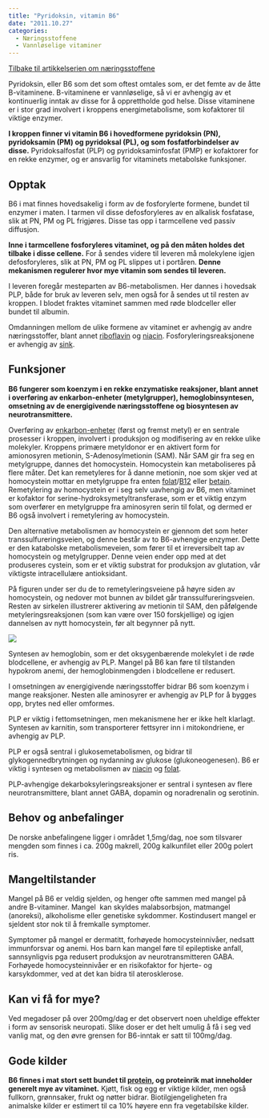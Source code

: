 ```yaml
---
title: "Pyridoksin, vitamin B6"
date: "2011.10.27"
categories: 
  - Næringsstoffene
  - Vannløselige vitaminer
---
```


[Tilbake til artikkelserien om næringsstoffene](../../naeringsstoffer.html)

Pyridoksin, eller B6 som det som oftest omtales som, er det femte av de åtte B-vitaminene. B-vitaminene er vannløselige, så vi er avhengig av et kontinuerlig inntak av disse for å opprettholde god helse. Disse vitaminene er i stor grad involvert i kroppens energimetabolisme, som kofaktorer til viktige enzymer.

**I kroppen finner vi vitamin B6 i hovedformene pyridoksin (PN), pyridoksamin (PM) og pyridoksal (PL), og som fosfatforbindelser av disse.** Pyridoksalfosfat (PLP) og pyridoksaminfosfat (PMP) er kofaktorer for en rekke enzymer, og er ansvarlig for vitaminets metabolske funksjoner.

## Opptak

B6 i mat finnes hovedsakelig i form av de fosforylerte formene, bundet til enzymer i maten. I tarmen vil disse defosforyleres av en alkalisk fosfatase, slik at PN, PM og PL frigjøres. Disse tas opp i tarmcellene ved passiv diffusjon.

**Inne i tarmcellene fosforyleres vitaminet, og på den måten holdes det tilbake i disse cellene.** For å sendes videre til leveren må molekylene igjen defosforyleres, slik at PN, PM og PL slippes ut i portåren. **Denne mekanismen regulerer hvor mye vitamin som sendes til leveren.**

I leveren foregår mesteparten av B6-metabolismen. Her dannes i hovedsak PLP, både for bruk av leveren selv, men også for å sendes ut til resten av kroppen. I blodet fraktes vitaminet sammen med røde blodceller eller bundet til albumin.

Omdanningen mellom de ulike formene av vitaminet er avhengig av andre næringsstoffer, blant annet [riboflavin](http://www.friskogfunksjonell.no/riboflavin/) og [niacin](http://www.friskogfunksjonell.no/niacin/). Fosforyleringsreaksjonene er avhengig av [sink](http://www.friskogfunksjonell.no/sink/ "Sink").

## Funksjoner

**B6 fungerer som koenzym i en rekke enzymatiske reaksjoner, blant annet i overføring av enkarbon-enheter (metylgrupper), hemoglobinsyntesen, omsetning av de energigivende næringsstoffene og biosyntesen av neurotransmittere.**

Overføring av [enkarbon-enheter](http://www.friskogfunksjonell.no/bioblikk-enkarbonmetabolismen/ "Bioblikk – enkarbonmetabolismen") (først og fremst metyl) er en sentrale prosesser i kroppen, involvert i produksjon og modifisering av en rekke ulike molekyler. Kroppens primære metyldonor er en aktivert form for amionosyren metionin, S-Adenosylmetionin (SAM). Når SAM gir fra seg en metylgruppe, dannes det homocystein. Homocystein kan metaboliseres på flere måter. Det kan remetyleres for å danne metionin, noe som skjer ved at homocystein mottar en metylgruppe fra enten [folat](http://www.friskogfunksjonell.no/folat/ "Folat, vitamin B9")/[B12](http://www.friskogfunksjonell.no/b12/ "Kobalamin, vitamin B12") eller [betain](http://www.friskogfunksjonell.no/bioblikk-andre-bioaktive-stoffer-i-mat-choline/ "Bioblikk: Andre bioaktive stoffer i mat – Choline"). Remetylering av homocystein er i seg selv uavhengig av B6, men vitaminet er kofaktor for serine-hydroksymetyltransferase, som er et viktig enzym som overfører en metylgruppe fra aminosyren serin til folat, og dermed er B6 også involvert i remetylering av homocystein.

Den alternative metabolismen av homocystein er gjennom det som heter transsulfureringsveien, og denne består av to B6-avhengige enzymer. Dette er den katabolske metabolismeveien, som fører til et irreversibelt tap av homocystein og metylgrupper. Denne veien ender opp med at det produseres cystein, som er et viktig substrat for produksjon av glutation, vår viktigste intracellulære antioksidant.

På figuren under ser du de to remetyleringsveiene på høyre siden av homocystein, og nedover mot bunnen av bildet går transsulfureringsveien. Resten av sirkelen illustrerer aktivering av metionin til SAM, den påfølgende metyleringsreaksjonen (som kan være over 150 forskjellige) og igjen dannelsen av nytt homocystein, før alt begynner på nytt.

![](images/clipboard-844637420.png)

Syntesen av hemoglobin, som er det oksygenbærende molekylet i de røde blodcellene, er avhengig av PLP. Mangel på B6 kan føre til tilstanden hypokrom anemi, der hemoglobinmengden i blodcellene er redusert.

I omsetningen av energigivende næringsstoffer bidrar B6 som koenzym i mange reaksjoner. Nesten alle aminosyrer er avhengig av PLP for å bygges opp, brytes ned eller omformes.

PLP er viktig i fettomsetningen, men mekanismene her er ikke helt klarlagt. Syntesen av karnitin, som transporterer fettsyrer inn i mitokondriene, er avhengig av PLP.

PLP er også sentral i glukosemetabolismen, og bidrar til glykogennedbrytningen og nydanning av glukose (glukoneogenesen). B6 er viktig i syntesen og metabolismen av [niacin](http://www.friskogfunksjonell.no/niacin/) og [folat](http://www.friskogfunksjonell.no/folat/ "Folat, vitamin B9").

PLP-avhengige dekarboksyleringsreaksjoner er sentral i syntesen av flere neurotransmittere, blant annet GABA, dopamin og noradrenalin og serotinin.

## Behov og anbefalinger

De norske anbefalingene ligger i området 1,5mg/dag, noe som tilsvarer mengden som finnes i ca. 200g makrell, 200g kalkunfilet eller 200g polert ris.

## Mangeltilstander

Mangel på B6 er veldig sjelden, og henger ofte sammen med mangel på andre B-vitaminer. Mangel  kan skyldes malabsorbsjon, matmangel (anoreksi), alkoholisme eller genetiske sykdommer. Kostindusert mangel er sjeldent stor nok til å fremkalle symptomer.

Symptomer på mangel er dermatitt, forhøyede homocysteinnivåer, nedsatt immunforsvar og anemi. Hos barn kan mangel føre til epileptiske anfall, sannsynligvis pga redusert produksjon av neurotransmitteren GABA. Forhøyede homocysteinnivåer er en risikofaktor for hjerte- og karsykdommer, ved at det kan bidra til aterosklerose.

## Kan vi få for mye?

Ved megadoser på over 200mg/dag er det observert noen uheldige effekter i form av sensorisk neuropati. Slike doser er det helt umulig å få i seg ved vanlig mat, og den øvre grensen for B6-inntak er satt til 100mg/dag.

## Gode kilder

**B6 finnes i mat stort sett bundet til [protein](http://www.friskogfunksjonell.no/protein/), og proteinrik mat inneholder generelt mye av vitaminet.** Kjøtt, fisk og egg er viktige kilder, men også fullkorn, grønnsaker, frukt og nøtter bidrar. Biotilgjengeligheten fra animalske kilder er estimert til ca 10% høyere enn fra vegetabilske kilder.
